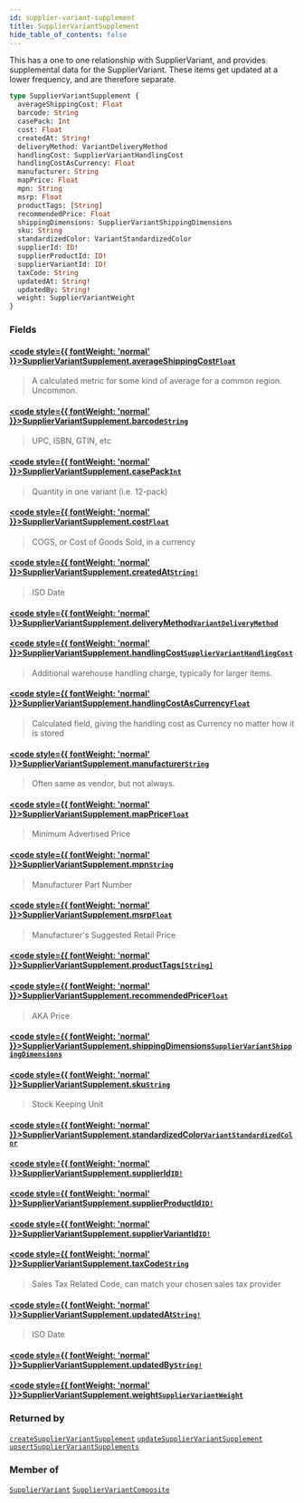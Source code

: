 ```yaml
---
id: supplier-variant-supplement
title: SupplierVariantSupplement
hide_table_of_contents: false
---
```








This has a one to one relationship with SupplierVariant, and provides supplemental data for the SupplierVariant.
These items get updated at a lower frequency, and are therefore separate.

```graphql
type SupplierVariantSupplement {
  averageShippingCost: Float
  barcode: String
  casePack: Int
  cost: Float
  createdAt: String!
  deliveryMethod: VariantDeliveryMethod
  handlingCost: SupplierVariantHandlingCost
  handlingCostAsCurrency: Float
  manufacturer: String
  mapPrice: Float
  mpn: String
  msrp: Float
  productTags: [String]
  recommendedPrice: Float
  shippingDimensions: SupplierVariantShippingDimensions
  sku: String
  standardizedColor: VariantStandardizedColor
  supplierId: ID!
  supplierProductId: ID!
  supplierVariantId: ID!
  taxCode: String
  updatedAt: String!
  updatedBy: String!
  weight: SupplierVariantWeight
}
```


### Fields

#### [<code style={{ fontWeight: 'normal' }}>SupplierVariantSupplement.<b>averageShippingCost</b></code>](#)<Bullet />[`Float`](/supply/api/graphql-admin/reference/scalars/float) <Badge class="secondary" text="scalar"/>
> A calculated metric for some kind of average for a common region. Uncommon.
> 

#### [<code style={{ fontWeight: 'normal' }}>SupplierVariantSupplement.<b>barcode</b></code>](#)<Bullet />[`String`](/supply/api/graphql-admin/reference/scalars/string) <Badge class="secondary" text="scalar"/>
> UPC, ISBN, GTIN, etc
> 

#### [<code style={{ fontWeight: 'normal' }}>SupplierVariantSupplement.<b>casePack</b></code>](#)<Bullet />[`Int`](/supply/api/graphql-admin/reference/scalars/int) <Badge class="secondary" text="scalar"/>
> Quantity in one variant (i.e. 12-pack)
> 

#### [<code style={{ fontWeight: 'normal' }}>SupplierVariantSupplement.<b>cost</b></code>](#)<Bullet />[`Float`](/supply/api/graphql-admin/reference/scalars/float) <Badge class="secondary" text="scalar"/>
> COGS, or Cost of Goods Sold, in a currency
> 

#### [<code style={{ fontWeight: 'normal' }}>SupplierVariantSupplement.<b>createdAt</b></code>](#)<Bullet />[`String!`](/supply/api/graphql-admin/reference/scalars/string) <Badge class="secondary" text="non-null"/> <Badge class="secondary" text="scalar"/>
> ISO Date
> 

#### [<code style={{ fontWeight: 'normal' }}>SupplierVariantSupplement.<b>deliveryMethod</b></code>](#)<Bullet />[`VariantDeliveryMethod`](/supply/api/graphql-admin/reference/enums/variant-delivery-method) <Badge class="secondary" text="enum"/>
> 
> 

#### [<code style={{ fontWeight: 'normal' }}>SupplierVariantSupplement.<b>handlingCost</b></code>](#)<Bullet />[`SupplierVariantHandlingCost`](/supply/api/graphql-admin/reference/objects/supplier-variant-handling-cost) <Badge class="secondary" text="object"/>
> Additional warehouse handling charge, typically for larger items.
> 

#### [<code style={{ fontWeight: 'normal' }}>SupplierVariantSupplement.<b>handlingCostAsCurrency</b></code>](#)<Bullet />[`Float`](/supply/api/graphql-admin/reference/scalars/float) <Badge class="secondary" text="scalar"/>
> Calculated field, giving the handling cost as Currency no matter how it is stored
> 

#### [<code style={{ fontWeight: 'normal' }}>SupplierVariantSupplement.<b>manufacturer</b></code>](#)<Bullet />[`String`](/supply/api/graphql-admin/reference/scalars/string) <Badge class="secondary" text="scalar"/>
> Often same as vendor, but not always.
> 

#### [<code style={{ fontWeight: 'normal' }}>SupplierVariantSupplement.<b>mapPrice</b></code>](#)<Bullet />[`Float`](/supply/api/graphql-admin/reference/scalars/float) <Badge class="secondary" text="scalar"/>
> Minimum Advertised Price
> 

#### [<code style={{ fontWeight: 'normal' }}>SupplierVariantSupplement.<b>mpn</b></code>](#)<Bullet />[`String`](/supply/api/graphql-admin/reference/scalars/string) <Badge class="secondary" text="scalar"/>
> Manufacturer Part Number
> 

#### [<code style={{ fontWeight: 'normal' }}>SupplierVariantSupplement.<b>msrp</b></code>](#)<Bullet />[`Float`](/supply/api/graphql-admin/reference/scalars/float) <Badge class="secondary" text="scalar"/>
> Manufacturer's Suggested Retail Price
> 

#### [<code style={{ fontWeight: 'normal' }}>SupplierVariantSupplement.<b>productTags</b></code>](#)<Bullet />[`[String]`](/supply/api/graphql-admin/reference/scalars/string) <Badge class="secondary" text="list"/> <Badge class="secondary" text="scalar"/>
> 
> 

#### [<code style={{ fontWeight: 'normal' }}>SupplierVariantSupplement.<b>recommendedPrice</b></code>](#)<Bullet />[`Float`](/supply/api/graphql-admin/reference/scalars/float) <Badge class="secondary" text="scalar"/>
> AKA Price
> 

#### [<code style={{ fontWeight: 'normal' }}>SupplierVariantSupplement.<b>shippingDimensions</b></code>](#)<Bullet />[`SupplierVariantShippingDimensions`](/supply/api/graphql-admin/reference/objects/supplier-variant-shipping-dimensions) <Badge class="secondary" text="object"/>
> 
> 

#### [<code style={{ fontWeight: 'normal' }}>SupplierVariantSupplement.<b>sku</b></code>](#)<Bullet />[`String`](/supply/api/graphql-admin/reference/scalars/string) <Badge class="secondary" text="scalar"/>
> Stock Keeping Unit
> 

#### [<code style={{ fontWeight: 'normal' }}>SupplierVariantSupplement.<b>standardizedColor</b></code>](#)<Bullet />[`VariantStandardizedColor`](/supply/api/graphql-admin/reference/enums/variant-standardized-color) <Badge class="secondary" text="enum"/>
> 
> 

#### [<code style={{ fontWeight: 'normal' }}>SupplierVariantSupplement.<b>supplierId</b></code>](#)<Bullet />[`ID!`](/supply/api/graphql-admin/reference/scalars/id) <Badge class="secondary" text="non-null"/> <Badge class="secondary" text="scalar"/>
> 
> 

#### [<code style={{ fontWeight: 'normal' }}>SupplierVariantSupplement.<b>supplierProductId</b></code>](#)<Bullet />[`ID!`](/supply/api/graphql-admin/reference/scalars/id) <Badge class="secondary" text="non-null"/> <Badge class="secondary" text="scalar"/>
> 
> 

#### [<code style={{ fontWeight: 'normal' }}>SupplierVariantSupplement.<b>supplierVariantId</b></code>](#)<Bullet />[`ID!`](/supply/api/graphql-admin/reference/scalars/id) <Badge class="secondary" text="non-null"/> <Badge class="secondary" text="scalar"/>
> 
> 

#### [<code style={{ fontWeight: 'normal' }}>SupplierVariantSupplement.<b>taxCode</b></code>](#)<Bullet />[`String`](/supply/api/graphql-admin/reference/scalars/string) <Badge class="secondary" text="scalar"/>
> Sales Tax Related Code, can match your chosen sales tax provider
> 

#### [<code style={{ fontWeight: 'normal' }}>SupplierVariantSupplement.<b>updatedAt</b></code>](#)<Bullet />[`String!`](/supply/api/graphql-admin/reference/scalars/string) <Badge class="secondary" text="non-null"/> <Badge class="secondary" text="scalar"/>
> ISO Date
> 

#### [<code style={{ fontWeight: 'normal' }}>SupplierVariantSupplement.<b>updatedBy</b></code>](#)<Bullet />[`String!`](/supply/api/graphql-admin/reference/scalars/string) <Badge class="secondary" text="non-null"/> <Badge class="secondary" text="scalar"/>
> 
> 

#### [<code style={{ fontWeight: 'normal' }}>SupplierVariantSupplement.<b>weight</b></code>](#)<Bullet />[`SupplierVariantWeight`](/supply/api/graphql-admin/reference/objects/supplier-variant-weight) <Badge class="secondary" text="object"/>
> 
> 



### Returned by

[`createSupplierVariantSupplement`](/supply/api/graphql-admin/reference/mutations/create-supplier-variant-supplement)  <Badge class="secondary" text="mutation"/><Bullet />[`updateSupplierVariantSupplement`](/supply/api/graphql-admin/reference/mutations/update-supplier-variant-supplement)  <Badge class="secondary" text="mutation"/><Bullet />[`upsertSupplierVariantSupplements`](/supply/api/graphql-admin/reference/mutations/upsert-supplier-variant-supplements)  <Badge class="secondary" text="mutation"/>

### Member of

[`SupplierVariant`](/supply/api/graphql-admin/reference/objects/supplier-variant)  <Badge class="secondary" text="object"/><Bullet />[`SupplierVariantComposite`](/supply/api/graphql-admin/reference/objects/supplier-variant-composite)  <Badge class="secondary" text="object"/>



